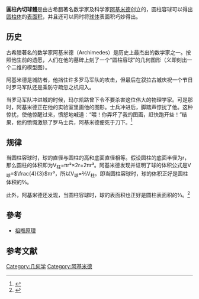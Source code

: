 {{original research|time=2016-10-02T02:30:18+00:00}}
{{Refimprove|time=2016-10-02T02:26:10+00:00}}

'''圓柱內切球體'''是由古希腊著名数学家及科学家[[阿基米德|阿基米德]]创立的，圆柱容球可以得出[[圆柱体|圆柱体]]的[[表面积|表面积]]，并且还可以同时将[[球体|球体]]表面积巧妙得出。

==历史==
古希腊著名的数学家阿基米德（Archimedes）是历史上最杰出的数学家之一。按照他生前的遗愿，人们在他的墓碑上刻了一个“圆柱容球”的几何图形（义即刻出一个二维的模型图）。

阿基米德是城防者，他挡住许多罗马军队的攻击，但最后在叙拉古城庆祝一个节日时罗马军队还是乘防守疏忽之机闯入。

当罗马军队冲进城的时候，玛尔凯路曾下令不要杀害这位伟大的物理学家。可是那时，阿基米德正在他的实验室里画他的图形。士兵冲进后，脚踏声惊扰了他。这种惊扰，使他惊醒过来，愤怒地喊道：“喂！你弄坏了我的图画，赶快跑开些！”结果，他的愤慨激怒了罗马士兵，阿基米德便死于刀下。<ref>{{cite web |author1=阡栢_渡 |title=阿基米德临死的详细故事 |url=http://zhidao.baidu.com/question/41742551.html |website=百度知道 |accessdate=2016-10-02 |archiveurl=https://archive.is/20161002022020/http://zhidao.baidu.com/question/41742551.html |archivedate=2016-10-02 |pages=2007-12-15 |language=zh-cn |deadurl=yes }}</ref>
==规律==
当圆柱容球时，球的直径与圆柱的高和底面直径相等。假设圆柱的底面半径为r，那么圆柱的体积即为V<sub>柱</sub>=πr²×2r=2πr³。阿基米德发现并证明了球的体积公式是V<sub>球</sub>=<math>\frac{4}{3}</math>πr³，所以V<sub>球</sub>=⅔V<sub>柱</sub>。即当圆柱容球时，球的体积正好是圆柱体积的⅔。

此外，阿基米德还发现，当圆柱容球时，球的表面积也正好是圆柱表面积的⅔。<ref>{{cite book|title=义务教育教科书-数学|publisher=人民教育出版社|edition=六年级下册|language=zh-cn}}</ref>

== 參考 ==
* [[祖暅原理|祖暅原理]]

==参考文献==
{{reflist}}

[[Category:几何学|Category:几何学]]
[[Category:阿基米德|Category:阿基米德]]